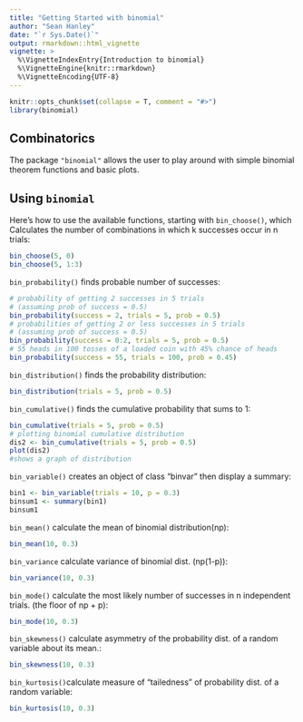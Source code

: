 ```yaml
---
title: "Getting Started with binomial"
author: "Sean Hanley"
date: "`r Sys.Date()`"
output: rmarkdown::html_vignette
vignette: >
  %\VignetteIndexEntry{Introduction to binomial}
  %\VignetteEngine{knitr::rmarkdown}
  %\VignetteEncoding{UTF-8}
---
```


```r
knitr::opts_chunk$set(collapse = T, comment = "#>")
library(binomial)
```

## Combinatorics

The package `"binomial"` allows  the user to play around with simple binomial theorem functions and basic plots.

## Using `binomial`

Here's how to use the available functions, starting with `bin_choose()`, which Calculates the number of combinations in which k successes occur in n trials:

```r
bin_choose(5, 0)
bin_choose(5, 1:3)
```

`bin_probability()` finds probable number of successes:

```r
# probability of getting 2 successes in 5 trials
# (assuming prob of success = 0.5)
bin_probability(success = 2, trials = 5, prob = 0.5)
# probabilities of getting 2 or less successes in 5 trials
# (assuming prob of success = 0.5)
bin_probability(success = 0:2, trials = 5, prob = 0.5)
# 55 heads in 100 tosses of a loaded coin with 45% chance of heads
bin_probability(success = 55, trials = 100, prob = 0.45)
```

`bin_distribution()` finds the probability distribution:
```r
bin_distribution(trials = 5, prob = 0.5)
```
`bin_cumulative()` finds the cumulative probability that sums to 1:
```r
bin_cumulative(trials = 5, prob = 0.5)
# plotting binomial cumulative distribution
dis2 <- bin_cumulative(trials = 5, prob = 0.5)
plot(dis2)
#shows a graph of distribution
```
`bin_variable()` creates an object of class "binvar" then display a summary:
```r
bin1 <- bin_variable(trials = 10, p = 0.3)
binsum1 <- summary(bin1)
binsum1
```
`bin_mean()` calculate the mean of binomial distribution(np):
```r
bin_mean(10, 0.3)
```
`bin_variance` calculate variance of binomial dist. (np(1-p)):
```r
bin_variance(10, 0.3)
```
`bin_mode()` calculate the most likely number of successes in n independent trials. (the floor of np + p):
```r
bin_mode(10, 0.3)
```
`bin_skewness()` calculate asymmetry of the probability dist. of a random variable about its mean.:
```r
bin_skewness(10, 0.3)
```
`bin_kurtosis()`calculate measure of "tailedness" of probability dist. of a random variable:
```r
bin_kurtosis(10, 0.3)
```

